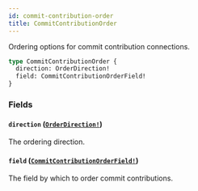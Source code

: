 ```yaml
---
id: commit-contribution-order
title: CommitContributionOrder
---
```


Ordering options for commit contribution connections.

```graphql
type CommitContributionOrder {
  direction: OrderDirection!
  field: CommitContributionOrderField!
}
```

### Fields

#### `direction` ([`OrderDirection!`](/docs/api/enums/order-direction))

The ordering direction.

#### `field` ([`CommitContributionOrderField!`](/docs/api/enums/commit-contribution-order-field))

The field by which to order commit contributions.
